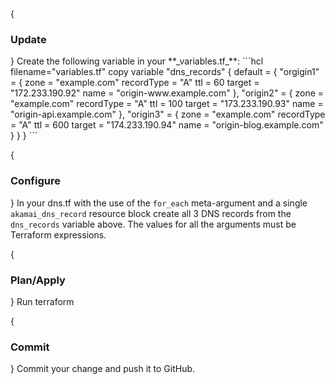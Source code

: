 
<Steps>
{<h3>Update</h3>}
Create the following variable in your **_variables.tf_**:
```hcl filename="variables.tf" copy
variable "dns_records" {
  default = {
    "orgigin1" = {
      zone       = "example.com"
      recordType = "A"
      ttl        = 60
      target     = "172.233.190.92"
      name       = "origin-www.example.com"
    },
    "origin2" = {
      zone       = "example.com"
      recordType = "A"
      ttl        = 100
      target     = "173.233.190.93"
      name       = "origin-api.example.com"
    },
    "origin3" = {
      zone       = "example.com"
      recordType = "A"
      ttl        = 600
      target     = "174.233.190.94"
      name       = "origin-blog.example.com"
    }
  }
}
```

{<h3>Configure</h3>}
In your dns.tf with the use of the `for_each` meta-argument and a single `akamai_dns_record` resource block create all 3 DNS records from the `dns_records` variable above. The values for all the arguments must be Terraform expressions.

{<h3>Plan/Apply</h3>}
Run terraform

{<h3>Commit</h3>}
Commit your change and push it to GitHub. 
</Steps>
